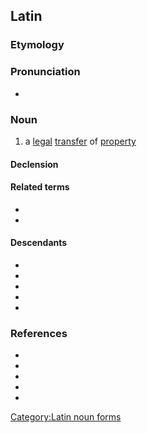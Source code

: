 ==Latin==

===Etymology===
{{affix|la|abaliēnō|-tiō|t1=I alienate; remove, separate|pos2=action noun-forming suffix}}

===Pronunciation===
* {{la-IPA|eccl=yes|abaliēnātiō}}

===Noun===
{{la-noun|abaliēnātiō<3>}}

# a [[legal]] [[transfer]] of [[property]]

====Declension====
{{la-ndecl|abaliēnātiō<3>}}

====Related terms====
* {{l|la|abaliēnātus}}
* {{l|la|abaliēnō}}

====Descendants====
* {{desc|ca|abalienació}}
* {{desc|en|abalienation}}
* {{desc|fr|abaliénation}}
* {{desc|it|abalienazione}}
* {{desc|pt|abalienação}}

===References===
* {{R:L&S}}
* {{R:Elementary Lewis}}
* {{R:Gaffiot}}
* {{R:Peck}}
* {{R:Smith's Antiquities}}

[[Category:Latin noun forms]]